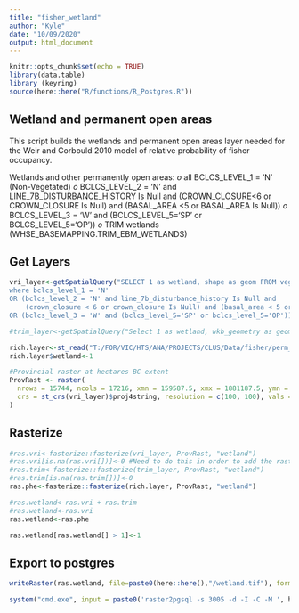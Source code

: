 ```yaml
---
title: "fisher_wetland"
author: "Kyle"
date: "10/09/2020"
output: html_document
---
```


```r
knitr::opts_chunk$set(echo = TRUE)
library(data.table)
library (keyring)
source(here::here("R/functions/R_Postgres.R"))
```

## Wetland and permanent open areas

This script builds the wetlands and permanent open areas layer needed for the Weir and Corbould 2010 model of relative probability of fisher occupancy.

Wetlands and other permanently open areas:
*o*	all BCLCS_LEVEL_1 = 'N' (Non-Vegetated)
*o*	BCLCS_LEVEL_2 = 'N' and LINE_7B_DISTURBANCE_HISTORY  Is Null and (CROWN_CLOSURE<6 or CROWN_CLOSURE Is Null) and (BASAL_AREA <5 or BASAL_AREA Is Null))
*o*	BCLCS_LEVEL_3 = 'W' and (BCLCS_LEVEL_5='SP' or BCLCS_LEVEL_5='OP'))
*o*	TRIM wetlands (WHSE_BASEMAPPING.TRIM_EBM_WETLANDS)


## Get Layers
```r
vri_layer<-getSpatialQuery("SELECT 1 as wetland, shape as geom FROM veg_comp_lyr_r1_poly2019 
where bclcs_level_1 = 'N' 
OR (bclcs_level_2 = 'N' and line_7b_disturbance_history Is Null and 
	(crown_closure < 6 or crown_closure Is Null) and (basal_area < 5 or basal_area Is Null)) 
OR (bclcs_level_3 = 'W' and (bclcs_level_5='SP' or bclcs_level_5='OP'))")

#trim_layer<-getSpatialQuery("Select 1 as wetland, wkb_geometry as geom FROM  ebm_wetlnd_polygon")

rich.layer<-st_read("T:/FOR/VIC/HTS/ANA/PROJECTS/CLUS/Data/fisher/perm_wetland.shp")
rich.layer$wetland<-1

#Provincial raster at hectares BC extent
ProvRast <- raster(
  nrows = 15744, ncols = 17216, xmn = 159587.5, xmx = 1881187.5, ymn = 173787.5, ymx = 1748187.5, 
  crs = st_crs(vri_layer)$proj4string, resolution = c(100, 100), vals = 0
)
```

## Rasterize

```r
#ras.vri<-fasterize::fasterize(vri_layer, ProvRast, "wetland")
#ras.vri[is.na(ras.vri[])]<-0 #Need to do this in order to add the rasters together
#ras.trim<-fasterize::fasterize(trim_layer, ProvRast, "wetland")
#ras.trim[is.na(ras.trim[])]<-0
ras.phe<-fasterize::fasterize(rich.layer, ProvRast, "wetland")

#ras.wetland<-ras.vri + ras.trim
#ras.wetland<-ras.vri
ras.wetland<-ras.phe

ras.wetland[ras.wetland[] > 1]<-1

```

## Export to postgres
```r
writeRaster(ras.wetland, file=paste0(here::here(),"/wetland.tif"), format="GTiff", overwrite=TRUE)#print the raster

system("cmd.exe", input = paste0('raster2pgsql -s 3005 -d -I -C -M ', here::here(), '/wetland.tif -t 100x100 rast.wetland |  psql postgres://', keyring::key_get('dbuser', keyring = 'postgreSQL'), ':', keyring::key_get('dbpass', keyring = 'postgreSQL'), '@', keyring::key_get('dbhost', keyring = 'postgreSQL'), ':5432/clus'), show.output.on.console = FALSE, invisible = FALSE)
```